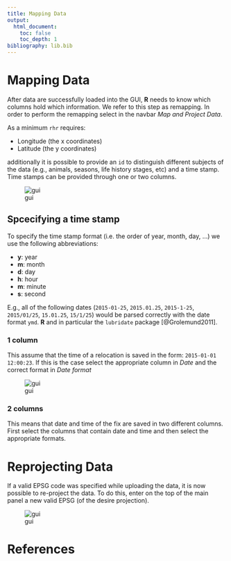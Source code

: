 ```yaml
---
title: Mapping Data
output: 
  html_document:
    toc: false
    toc_depth: 1
bibliography: lib.bib
---
```


# Mapping Data
After data are successfully loaded into the GUI, **R** needs to know which columns hold which information. We refer to this step as remapping. In order to perform the remapping select in the navbar *Map and Project Data*. 

As a minimum `rhr` requires:

- Longitude (the x coordinates)
- Latitude (the y coordinates)

additionally it is possible to provide an `id` to distinguish different subjects of the data (e.g., animals, seasons, life history stages, etc) and a time stamp. Time stamps can be provided through one or two columns. 

![gui](img/guiRemap2.png)

## Spcecifying a time stamp
To specify the time stamp format (i.e. the order of year, month, day, ...) we use the following abbreviations:

- **y**: year
- **m**: month
- **d**: day
- **h**: hour
- **m**: minute
- **s**: second

E.g., all of the following dates (`2015-01-25`, `2015.01.25`, `2015-1-25`, `2015/01/25`, `15.01.25`, `15/1/25`) would be parsed correctly with the date format `ymd`. **R** and in particular the `lubridate` package [@Grolemund2011]. 

### 1 column
This assume that the time of a relocation is saved in the form: `2015-01-01 12:00:23`. If this is the case select the appropriate column in *Date* and the correct format in *Date format*

![gui](img/guiRemap3.png)


### 2 columns
This means that date and time of the fix are saved in two different columns. First select the columns that contain date and time and then select the appropriate formats.


# Reprojecting Data

If a valid EPSG code was specified while uploading the data, it is now possible to re-project the data. To do this, enter on the top of the main panel a new valid EPSG (of the desire projection). 

![gui](img/guiRemap1.png)

# References


